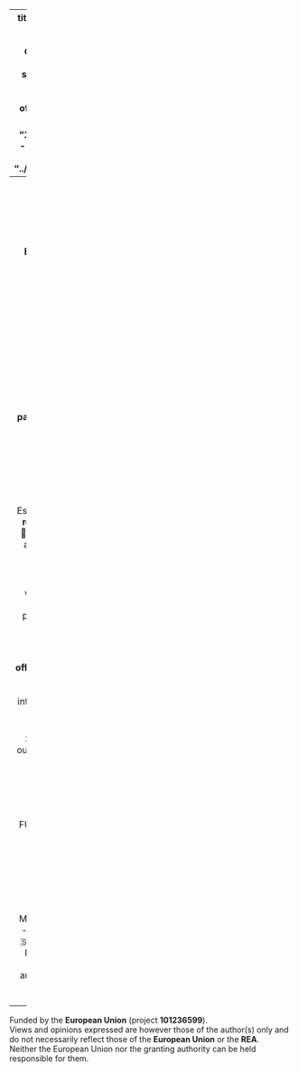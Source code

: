 
---
title:  "🌿 Fruitful Meeting of the OneTick Consortium 🤝"
description: "The OneTick Consortium met online to coordinate secondments, budgeting, and open-science plans ahead of the project’s official launch on January 1 2026. 🌍🕷️"
date: "10/23/2025"
categories:
  - MSCA
  - Horizon Europe
# image: "../fig/posts/2025_05_22/"
---
# 🌿 OneTick is launching soon! The **consortium** is ready for action! 🤝
We’re thrilled to share that on **October 23, 2025**, the **Medical University of Białystok** coordinated the **meeting of the OneTick Consortium** — a key milestone for our 🇪🇺 **MSCA Staff Exchange project** studying **🕷️ tick-borne diseases** in the context of **🌍 climate change** and **🏙️ urbanization**.

## 💬 **A Productive Discussion**

Representatives from **13 partner institutions across Europe** 🌐 met virtually to discuss the next steps before the official project launch.  

Key topics included:  
- 🔄 Integrating **secondments** into work packages  
- 💶 Establishing **budgeting** and **reporting** best practices  
- 📖 Promoting **open science** and effective data sharing  

The meeting was **highly engaging and collaborative**, providing valuable insights into how to implement each work package efficiently across institutions.

## 🚀 **What’s Next**

The **OneTick project officially starts on January 1, 2026** — marking the beginning of an exciting international effort to better understand **tick-borne diseases**.  

Stay tuned for updates as our consortium moves from **planning to action!** 🌱

## 🤝 **Consortium** 🌐

- 🧭 Medical University of Białystok 🇵🇱  
- 🧪 Tick-radar GmbH 🇩🇪  
- 🧬 FUNDACION RIOJA SALUD 🇪🇸  
- 🎓 Södertörn University 🇸🇪  
- 🏥 Rigshospitalet 🇩🇰  
- 💊 Pfizer 🇦🇹  
- 🧠 Freie Universität Berlin 🇩🇪  
- 🐾 University of Agricultural Sciences and Veterinary Medicine Cluj-Napoca 🇷🇴  
- 🏥 Region Jönköpings län 🇸🇪  
- 🏥 Sørlandet sykehus HF 🇳🇴  
- 🧫 RIVM National Institute for Public Health and the Environment 🇳🇱  
- 🔬 Biologické centrum AV ČR, v.v.i. 🇨🇿  

---

Funded by the **European Union** (project **101236599**).  
Views and opinions expressed are however those of the author(s) only and do not necessarily reflect those of the **European Union** or the **REA**.  
Neither the European Union nor the granting authority can be held responsible for them.

